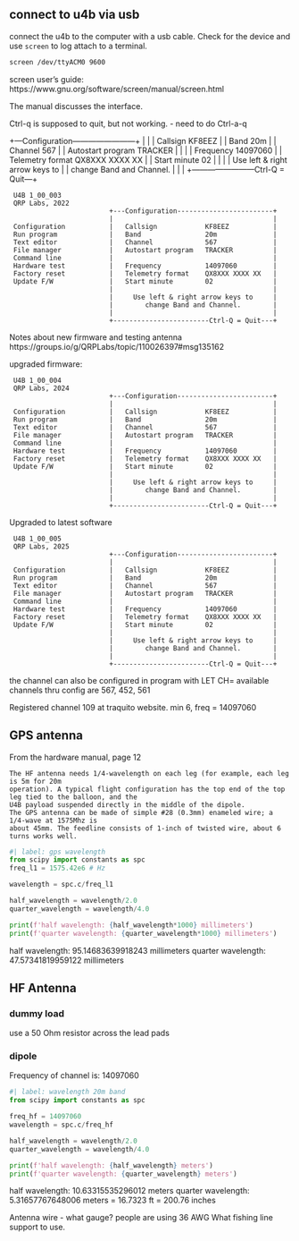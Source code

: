 ## connect to u4b via usb

connect the u4b to the computer with a usb cable. Check for the device and use `screen` to log attach to a terminal.

```bash
screen /dev/ttyACM0 9600
```

screen user's guide: https://www.gnu.org/software/screen/manual/screen.html

The manual discusses the interface.

Ctrl-q is supposed to quit, but not working. - need to do Ctrl-a-q


 +---Configuration------------------------+
 |                                        |
 |   Callsign            KF8EEZ           |
 |   Band                20m              |
 |   Channel             567              |
 |   Autostart program   TRACKER          |
 |                                        |
 |   Frequency           14097060         |
 |   Telemetry format    QX8XXX XXXX XX   |
 |   Start minute        02               |
 |                                        |
 |     Use left & right arrow keys to     |
 |        change Band and Channel.        |
 |                                        |
 +------------------------Ctrl-Q = Quit---+


     U4B 1_00_003
     QRP Labs, 2022
                             +---Configuration------------------------+
                             |                                        |
     Configuration           |   Callsign            KF8EEZ           |
     Run program             |   Band                20m              |
     Text editor             |   Channel             567              |
     File manager            |   Autostart program   TRACKER          |
     Command line            |                                        |
     Hardware test           |   Frequency           14097060         |
     Factory reset           |   Telemetry format    QX8XXX XXXX XX   |
     Update F/W              |   Start minute        02               |
                             |                                        |
                             |     Use left & right arrow keys to     |
                             |        change Band and Channel.        |
                             |                                        |
                             +------------------------Ctrl-Q = Quit---+


Notes about new firmware and testing antenna
https://groups.io/g/QRPLabs/topic/110026397#msg135162

upgraded firmware:


     U4B 1_00_004
     QRP Labs, 2024
                             +---Configuration------------------------+
                             |                                        |
     Configuration           |   Callsign            KF8EEZ           |
     Run program             |   Band                20m              |
     Text editor             |   Channel             567              |
     File manager            |   Autostart program   TRACKER          |
     Command line            |                                        |
     Hardware test           |   Frequency           14097060         |
     Factory reset           |   Telemetry format    QX8XXX XXXX XX   |
     Update F/W              |   Start minute        02               |
                             |                                        |
                             |     Use left & right arrow keys to     |
                             |        change Band and Channel.        |
                             |                                        |
                             +------------------------Ctrl-Q = Quit---+


Upgraded to latest software 


     U4B 1_00_005
     QRP Labs, 2025
                             +---Configuration------------------------+
                             |                                        |
     Configuration           |   Callsign            KF8EEZ           |
     Run program             |   Band                20m              |
     Text editor             |   Channel             567              |
     File manager            |   Autostart program   TRACKER          |
     Command line            |                                        |
     Hardware test           |   Frequency           14097060         |
     Factory reset           |   Telemetry format    QX8XXX XXXX XX   |
     Update F/W              |   Start minute        02               |
                             |                                        |
                             |     Use left & right arrow keys to     |
                             |        change Band and Channel.        |
                             |                                        |
                             +------------------------Ctrl-Q = Quit---+

the channel can also be configured in program with LET CH=<chan num>
available channels thru config are 567, 452, 561

Registered channel 109 at traquito website. min 6, freq = 14097060

## GPS antenna

From the hardware manual, page 12

```
The HF antenna needs 1/4-wavelength on each leg (for example, each leg is 5m for 20m
operation). A typical flight configuration has the top end of the top leg tied to the balloon, and the
U4B payload suspended directly in the middle of the dipole.
The GPS antenna can be made of simple #28 (0.3mm) enameled wire; a 1/4-wave at 1575Mhz is
about 45mm. The feedline consists of 1-inch of twisted wire, about 6 turns works well.
```

```python
#| label: gps wavelength
from scipy import constants as spc
freq_l1 = 1575.42e6 # Hz

wavelength = spc.c/freq_l1

half_wavelength = wavelength/2.0
quarter_wavelength = wavelength/4.0

print(f'half wavelength: {half_wavelength*1000} millimeters')
print(f'quarter wavelength: {quarter_wavelength*1000} millimeters')

```

half wavelength: 95.14683639918243 millimeters
quarter wavelength: 47.57341819959122 millimeters


## HF Antenna

### dummy load

use a 50 Ohm resistor across the lead pads

### dipole

Frequency of channel is: 14097060

```python
#| label: wavelength 20m band
from scipy import constants as spc

freq_hf = 14097060
wavelength = spc.c/freq_hf

half_wavelength = wavelength/2.0
quarter_wavelength = wavelength/4.0

print(f'half wavelength: {half_wavelength} meters')
print(f'quarter wavelength: {quarter_wavelength} meters')
```

half wavelength: 10.63315535296012 meters
quarter wavelength: 5.31657767648006 meters = 16.7323 ft = 200.76 inches

Antenna wire - what gauge? people are using 36 AWG
What fishing line support to use.
